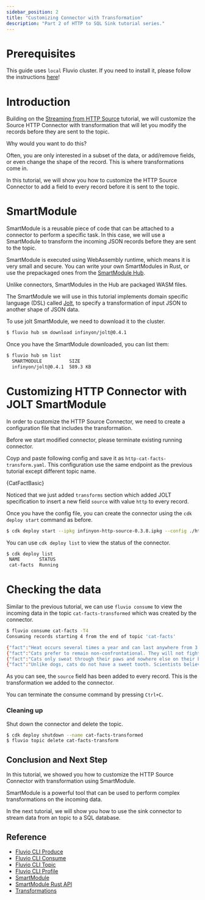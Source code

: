 ```yaml
---
sidebar_position: 2
title: "Customizing Connector with Transformation"
description: "Part 2 of HTTP to SQL Sink tutorial series."
---
```


# Prerequisites

This guide uses `local` Fluvio cluster. If you need to install it, please follow the instructions [here][installation]!


# Introduction

Building on the [Streaming from HTTP Source] tutorial, we will customize the Source HTTP Connector with transformation that will let you modify the records before they are sent to the topic.

Why would you want to do this? 

Often, you are only interested in a subset of the data, or add/remove fields, or even change the shape of the record. This is where transformations come in.

In this tutorial, we will show you how to customize the HTTP Source Connector to add a field to every record before it is sent to the topic.


# SmartModule

SmartModule is a reusable piece of code that can be attached to a connector to perform a specific task. In this case, we will use a SmartModule to transform the incoming JSON records before they are sent to the topic.

SmartModule is executed using WebAssembly runtime, which means it is very small and secure. You can write your own SmartModules in Rust, or use the prepackaged ones from the [SmartModule Hub].

Unlike connectors, SmartModules in the Hub are packaged WASM files. 

The SmartModule we will use in this tutorial implements domain specific language (DSL) called [Jolt], to specify a transformation of input JSON to another shape of JSON data.

To use jolt SmartModule, we need to download it to the cluster.

```bash
$ fluvio hub sm download infinyon/jolt@0.4.1
```

Once you have the SmartModule downloaded, you can list them:

```bash
$ fluvio hub sm list
  SMARTMODULE          SIZE     
  infinyon/jolt@0.4.1  589.3 KB 
```


# Customizing HTTP Connector with JOLT SmartModule

In order to customize the HTTP Source Connector, we need to create a configuration file that includes the transformation.

Before we start modified connector, please terminate existing running connector.

Coyp and paste following config and save it as `http-cat-facts-transform.yaml`.   This configuration use the same endpoint as the previous tutorial except different topic name.


<CodeBlock language="yaml">{CatFactBasic}</CodeBlock>

Noticed that we just added `transforms` section which added JOLT specification to insert a new field `source` with value `http` to every record.

Once you have the config file, you can create the connector using the `cdk deploy start` command as before.  

```bash
$ cdk deploy start --ipkg infinyon-http-source-0.3.8.ipkg --config ./http-cat-facts-transform.yaml
```


You can use `cdk deploy list` to view the status of the connector.

```bash
$ cdk deploy list
 NAME       STATUS  
 cat-facts  Running 
```

# Checking the data

Similar to the previous tutorial, we can use `fluvio consume` to view the incoming data in the topic `cat-facts-transformed` which was created by the connector.

```bash
$ fluvio consume cat-facts -T4
Consuming records starting 4 from the end of topic 'cat-facts'

{"fact":"Heat occurs several times a year and can last anywhere from 3 to 15 days.","length":73,"source":"http"}
{"fact":"Cats prefer to remain non-confrontational. They will not fight to show dominance, but rather to stake their territory. Cats will actually go to extremes to avoid one another in order to prevent a possible confrontation.","length":219,"source":"http"}
{"fact":"Cats only sweat through their paws and nowhere else on their body","length":65,"source":"http"}
{"fact":"Unlike dogs, cats do not have a sweet tooth. Scientists believe this is due to a mutation in a key taste receptor.","length":114,"source":"http"}
```
As you can see, the `source` field has been added to every record. This is the transformation we added to the connector.

You can terminate the consume command by pressing `Ctrl+C`.


### Cleaning up

Shut down the connector and delete the topic.

```bash
$ cdk deploy shutdown --name cat-facts-transformed
$ fluvio topic delete cat-facts-transform
```

## Conclusion and Next Step

In this tutorial, we showed you how to customize the HTTP Source Connector with transformation using SmartModule.  

SmartModule is a powerful tool that can be used to perform complex transformations on the incoming data.  

In the next tutorial, we will show you how to use the sink connector to stream data from an topic to a SQL database.


## Reference

* [Fluvio CLI Produce]
* [Fluvio CLI Consume]
* [Fluvio CLI Topic]
* [Fluvio CLI Profile]
* [SmartModule]
* [SmartModule Rust API]
* [Transformations]

[Streaming from HTTP Source]: source-http-basic.mdx
[Connector Overview]: connectors/overview.mdx
[Fluvio CLI Produce]: fluvio/cli/fluvio/produce.mdx
[Fluvio CLI Consume]: fluvio/cli/fluvio/consume.mdx
[Fluvio CLI Topic]: fluvio/cli/fluvio/topic.mdx
[Fluvio CLI Profile]: fluvio/cli/fluvio/profile.mdx
[SmartModule]: smartmodules/overview.mdx
[SmartModule Rust API]: https://docs.rs/fluvio-smartmodule/latest/fluvio_smartmodule/
[Transformations]: fluvio/concepts/transformations.mdx
[Inbound HTTP Connector]: hub/connectors/inbound/http.mdx
[castfact.ninja]: https://catfact.ninja
[Configuration]: connectors/configuration.mdx
[infinyon/jolt@x.y.z]: hub/smartmodules/jolt.mdx
[Jolt]: https://github.com/infinyon/fluvio-jolt
[SmartModule Hub]: hub/smartmodules/index.md
[installation]: fluvio/quickstart.mdx#install-fluvio
